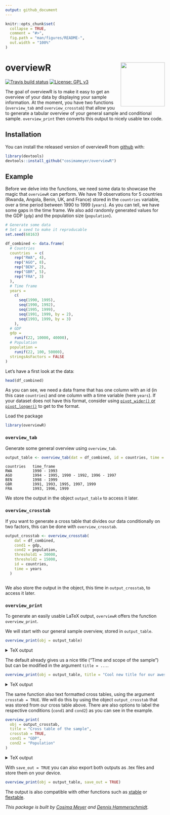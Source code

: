 ```yaml
---
output: github_document
---
```


<!-- README.md is generated from README.Rmd. Please edit that file -->

```r
knitr::opts_chunk$set(
  collapse = TRUE,
  comment = "#>",
  fig.path = "man/figures/README-",
  out.width = "100%"
)
```

# overviewR <img src='man/figures/logo.png' align="right" height="139" />

<!-- badges: start -->
[![Travis build status](https://travis-ci.com/cosimameyer/overviewR.svg?branch=master)](https://travis-ci.com/cosimameyer/overviewR)
[![License: GPL v3](https://img.shields.io/badge/License-GPLv3-blue.svg)](https://www.gnu.org/licenses/gpl-3.0)
<!-- badges: end -->

The goal of overviewR is to make it easy to get an overview of your data by displaying your sample information. At the moment, you have two functions (```overview_tab``` and ```overview_crosstab```) that allow you to generate  a tabular overview of your general sample and conditional sample. ```overview_print``` then converts this output to nicely usable tex code.

## Installation

You can install the released version of overviewR from [github](https://github.com/cosimameyer/overviewR) with: 

``` r
library(devtools)
devtools::install_github("cosimameyer/overviewR")
```

<!--[CRAN](https://CRAN.R-project.org) with:
``` r
install.packages("overviewR")
```
-->

## Example

Before we delve into the functions, we need some data to showcase the magic that ```overviewR``` can perform. We have 19 observations for 5 countries (Rwanda, Angola, Benin, UK, and France) stored in the ```countries``` variable, over a time period between 1990 to 1999 (```years```). As you can tell, we have some gaps in the time frame. We also add randomly generated values for the GDP (```gdp```) and the population size (```population```).

```r
# Generate some data
# Set a seed to make it reproducable
set.seed(68163)

df_combined <- data.frame(
  # Countries
  countries  = c(
    rep("RWA", 4),
    rep("AGO", 8),
    rep("BEN", 2),
    rep("GBR", 5),
    rep("FRA", 3)
  ),
  # Time frame
  years =
    c(
      seq(1990, 1995),
      seq(1990, 1992),
      seq(1995, 1999),
      seq(1991, 1999, by = 2),
      seq(1993, 1999, by = 3)
    ),
  # GDP
  gdp =
    runif(22, 10000, 40000),
  # Population
  population =
    runif(22, 100, 50000),
  stringsAsFactors = FALSE
) 
```

Let's have a first look at the data:
```r
head(df_combined)
```

As you can see, we need a data frame that has one column with an id (in this case ```countries```) and one column with a time variable (here ```years```). If your dataset does not have this format, consider using [```pivot_wider()``` or ```pivot_longer()```](https://tidyr.tidyverse.org/reference/pivot_longer.html) to get to the format.

Load the package
```r
library(overviewR)
```

### ```overview_tab```
Generate some general overview using ```overview_tab```.
```r
output_table <- overview_tab(dat = df_combined, id = countries, time = years)
```

```
countries	time_frame
RWA	        1990 - 1993
AGO	        1994 - 1995, 1990 - 1992, 1996 - 1997
BEN	        1998 - 1999
GBR	        1991, 1993, 1995, 1997, 1999
FRA	        1993, 1996, 1999
```

We store the output in the object ```output_table``` to access it later.
<!-- This function automatically generates an object and stores it in your environment so that you can access it later. -->

### ```overview_crosstab```
If you want to generate a cross table that divides our data conditionally on two factors, this can be done with ```overview_crosstab```. 

```r
output_crosstab <- overview_crosstab(
    dat = df_combined,
    cond1 = gdp,
    cond2 = population,
    threshold1 = 30000,
    threshold2 = 15000,
    id = countries,
    time = years
  )
```

```

```



We also store the output in the object, this time in ```output_crosstab```, to access it later.


<!-- The resulting data frame is again stored as an object in your environment so that you can access it later. --> 

### ```overview_print```

To generate an easily usable LaTeX output, ```overviewR``` offers the function ```overview_print```. 

We will start with our general sample overview, stored in ```output_table```.
```r
overview_print(obj = output_table)
```
<details>
  <summary>TeX output</summary>
```
% Overview table generated in R version 3.6.3 (2020-02-29) using overviewR 
 \begin{table}[ht] 
 \centering 
 \caption{Time and scope of the sample} 
 \begin{tabular}{ll} 
 \hline 
 &  \\ \hline 
 RWA & 1990 - 1993 \\ AGO & 1994 - 1995, 1990 - 1992, 1996 - 1997 \\ BEN & 1998 - 1999 \\ GBR & 1991, 1993, 1995, 1997, 1999 \\ FRA & 1993, 1996, 1999 \\ \hline 
 \end{tabular} 
 \end{table} 
```
</details>



The default already gives us a nice title ("Time and scope of the sample") but can be modified in the argument ```title = ...```. 

```r
overview_print(obj = output_table, title = "Cool new title for our awesome table")
```
<details>
  <summary>TeX output</summary>
```
% Overview table generated in R version 3.6.3 (2020-02-29) using overviewR 
 \begin{table}[ht] 
 \centering 
 \caption{Cool new title for our awesome table} 
 \begin{tabular}{ll} 
 \hline 
 &  \\ \hline 
 RWA & 1990 - 1993 \\ AGO & 1994 - 1995, 1990 - 1992, 1996 - 1997 \\ BEN & 1998 - 1999 \\ GBR & 1991, 1993, 1995, 1997, 1999 \\ FRA & 1993, 1996, 1999 \\ \hline 
 \end{tabular} 
 \end{table} 
```
</details>



The same function also text formatted cross tables, using the argument ```crosstab = TRUE```. We will do this by using the object ```output_crosstab``` that was stored from our cross table above. There are also options to label the respective conditions (```cond1``` and ```cond2```) as you can see in the example.

```r
overview_print(
  obj = output_crosstab,
  title = "Cross table of the sample",
  crosstab = TRUE,
  cond1 = "GDP",
  cond2 = "Population"
)
```
<details>
  <summary>TeX output</summary>
```
% Overview table generated in R version 3.6.3 (2020-02-29) using overviewR 
 % Please add the following required packages to your document preamble: 
 % \usepackage{multirow} 
 % \usepackage{tabularx} 
 % \newcolumntype{b}{X} 
 % \newcolumntype{s}{>{\hsize=.5\hsize}X} 
 
 \begin{table}[] 
 \begin{tabularx}{\textwidth}{ssbb} 
 \hline & & 
 \multicolumn{2}{c}{\textbf{GDP}} \\  & & \textbf{Fulfilled} & 
 \textbf{Not fulfilled} \\ \hline \\ \multirow{2}{*}{\textbf{Population}} & \textbf{Fulfilled} & 
 RWA (1990 - 1991), AGO (1990), GBR (1993, 1997), FRA (1996) & AGO (1994, 1991 - 1992), GBR (1991), FRA (1993, 1999)\\  \\ \hline \\ & \textbf{Not fulfilled} &  RWA (1992 - 1993), AGO (1996), GBR (1999) & AGO (1995, 1997), BEN (1998 - 1999), GBR (1995)\\  \hline \\ \end{tabularx} 
 \end{table} 
```
</details>



With ```save_out = TRUE``` you can also export both outputs as .tex files and store them on your device.

```r
overview_print(obj = output_table, save_out = TRUE)
```

The output is also compatible with other functions such as [xtable](https://cran.r-project.org/web/packages/xtable/xtable.pdf) or [flextable](https://cran.r-project.org/web/packages/flextable/vignettes/overview.html).

<!--
What is special about using `README.Rmd` instead of just `README.md`? You can include R chunks like so:

```r
summary(cars)
```

You'll still need to render `README.Rmd` regularly, to keep `README.md` up-to-date.

You can also embed plots, for example:

```r
plot(pressure)
```

In that case, don't forget to commit and push the resulting figure files, so they display on GitHub!
-->

*This package is built by [Cosima Meyer](https://cosimameyer.github.io) and [Dennis Hammerschmidt](http://dennis-hammerschmidt.rbind.io).* 

